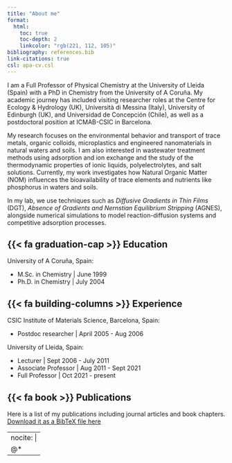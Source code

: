 ```yaml
---
title: "About me"
format:
  html:
    toc: true
    toc-depth: 2
    linkcolor: "rgb(221, 112, 105)"
bibliography: references.bib
link-citations: true
csl: apa-cv.csl
---
```


I am a Full Professor of Physical Chemistry at the University of Lleida (Spain) with a PhD in Chemistry from the University of A Coruña. My academic journey has included visiting researcher roles at the Centre for Ecology & Hydrology (UK), Università di Messina (Italy), University of Edinburgh (UK), and Universidad de Concepción (Chile), as well as a postdoctoral position at ICMAB-CSIC in Barcelona.

My research focuses on the environmental behavior and transport of trace metals, organic colloids, microplastics and engineered nanomaterials in natural waters and soils. I am also interested in wastewater treatment methods using adsorption and ion exchange and the study of the thermodynamic properties of ionic liquids, polyelectrolytes, and salt solutions. Currently, my work investigates how Natural Organic Matter (NOM) influences the bioavailability of trace elements and nutrients like phosphorus in waters and soils.

In my lab, we use techniques such as *Diffusive Gradients in Thin Films* (DGT), *Absence of Gradients and Nernstian Equilibrium Stripping* (AGNES), alongside numerical simulations to model reaction-diffusion systems and competitive adsorption processes.

## {{< fa graduation-cap >}} Education

University of A Coruña, Spain:

-   M.Sc. in Chemistry \| June 1999
-   Ph.D. in Chemistry \| July 2004

## {{< fa building-columns >}} Experience

CSIC Institute of Materials Science, Barcelona, Spain:

-   Postdoc researcher \| April 2005 - Aug 2006

University of Lleida, Spain:

-   Lecturer \| Sept 2006 - July 2011
-   Associate Professor \| Aug 2011 - Sept 2021
-   Full Professor \| Oct 2021 - present

## {{< fa book >}} Publications

Here is a list of my publications including journal articles and book chapters. [Download it as a BibTeX file here](./references.bib)

:::{#refs}
---
nocite: |
  @*
---
:::

